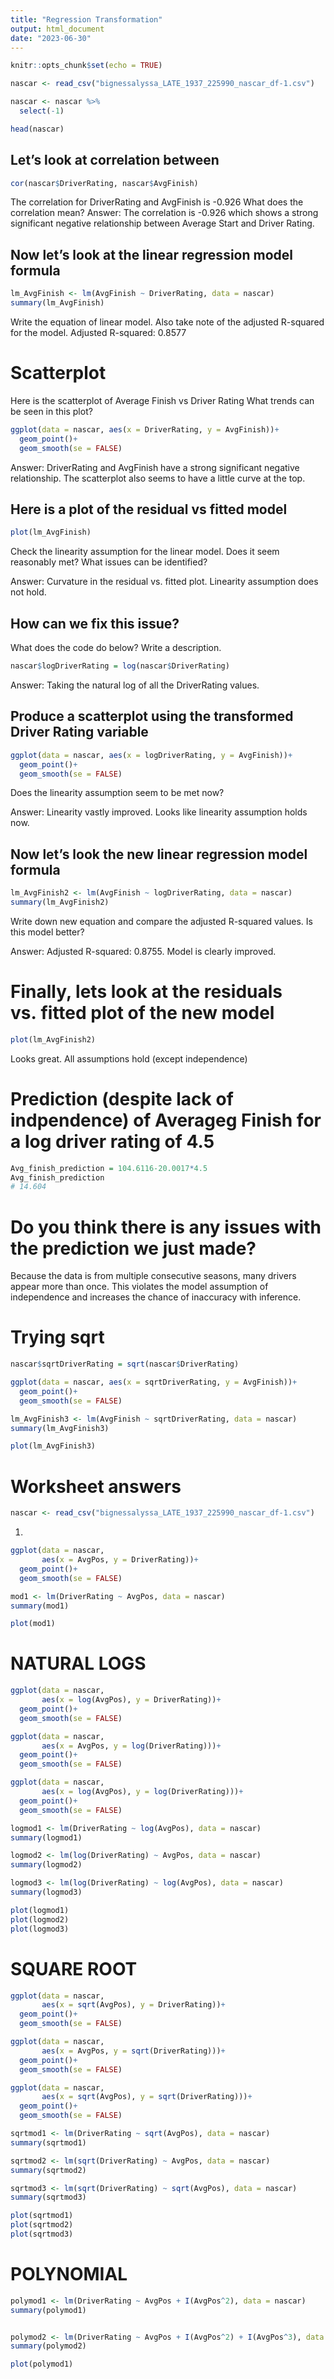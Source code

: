 ```yaml
---
title: "Regression Transformation"
output: html_document
date: "2023-06-30"
---
```


```r
knitr::opts_chunk$set(echo = TRUE)
```

```r
nascar <- read_csv("bignessalyssa_LATE_1937_225990_nascar_df-1.csv")

nascar <- nascar %>% 
  select(-1)

head(nascar)
```



## Let's look at correlation between
```r
cor(nascar$DriverRating, nascar$AvgFinish) 
```
The correlation for DriverRating and AvgFinish is -0.926 What does the correlation mean?
Answer: The correlation is -0.926 which shows a strong significant negative relationship between Average Start and Driver Rating.



## Now let's look at the linear regression model formula
```r
lm_AvgFinish <- lm(AvgFinish ~ DriverRating, data = nascar)
summary(lm_AvgFinish)
```
Write the equation of linear model. Also take note of the adjusted R-squared for the model.
Adjusted R-squared:  0.8577 

# Scatterplot
Here is the scatterplot of Average Finish vs Driver Rating
What trends can be seen in this plot?
```r
ggplot(data = nascar, aes(x = DriverRating, y = AvgFinish))+ 
  geom_point()+
  geom_smooth(se = FALSE)
```
Answer: DriverRating and AvgFinish have a strong significant negative relationship. The scatterplot also seems to have a little curve at the top.

## Here is a plot of the residual vs fitted model
```r
plot(lm_AvgFinish)
```
Check the linearity assumption for the linear model. Does it seem reasonably met?
What issues can be identified? 

Answer: Curvature in the residual vs. fitted plot. Linearity assumption does not hold. 


## How can we fix this issue?
What does the code do below? Write a description.

```r
nascar$logDriverRating = log(nascar$DriverRating)
```

Answer: Taking the natural log of all the DriverRating values.

## Produce a scatterplot using the transformed Driver Rating variable
```r
ggplot(data = nascar, aes(x = logDriverRating, y = AvgFinish))+
  geom_point()+
  geom_smooth(se = FALSE)
```
Does the linearity assumption seem to be met now? 

Answer: Linearity vastly improved. Looks like linearity assumption holds now.

## Now let's look the new linear regression model formula
```r
lm_AvgFinish2 <- lm(AvgFinish ~ logDriverRating, data = nascar)
summary(lm_AvgFinish2)
```
Write down new equation and compare the adjusted R-squared values. Is this model better?

Answer: Adjusted R-squared: 0.8755. Model is clearly improved.

# Finally, lets look at the residuals vs. fitted plot of the new model
```r
plot(lm_AvgFinish2)
```
Looks great. All assumptions hold (except independence)



# Prediction (despite lack of indpendence) of Averageg Finish for a log driver rating of 4.5
```r
Avg_finish_prediction = 104.6116-20.0017*4.5
Avg_finish_prediction
# 14.604
```

# Do you think there is any issues with the prediction we just made?
Because the data is from multiple consecutive seasons, many drivers appear more than once. This violates the model assumption of independence and increases the chance of inaccuracy with inference.

# Trying sqrt
```r
nascar$sqrtDriverRating = sqrt(nascar$DriverRating)
```
```r
ggplot(data = nascar, aes(x = sqrtDriverRating, y = AvgFinish))+
  geom_point()+
  geom_smooth(se = FALSE)
```

```r
lm_AvgFinish3 <- lm(AvgFinish ~ sqrtDriverRating, data = nascar)
summary(lm_AvgFinish3)
```

```r
plot(lm_AvgFinish3)
```

# Worksheet answers

```r
nascar <- read_csv("bignessalyssa_LATE_1937_225990_nascar_df-1.csv")
```

1. 
```r
ggplot(data = nascar, 
       aes(x = AvgPos, y = DriverRating))+
  geom_point()+
  geom_smooth(se = FALSE)
```

```r
mod1 <- lm(DriverRating ~ AvgPos, data = nascar)
summary(mod1)
```
```r
plot(mod1)
```
# NATURAL LOGS
```r
ggplot(data = nascar, 
       aes(x = log(AvgPos), y = DriverRating))+
  geom_point()+
  geom_smooth(se = FALSE)
```


```r
ggplot(data = nascar, 
       aes(x = AvgPos, y = log(DriverRating)))+
  geom_point()+
  geom_smooth(se = FALSE)
```

```r
ggplot(data = nascar, 
       aes(x = log(AvgPos), y = log(DriverRating)))+
  geom_point()+
  geom_smooth(se = FALSE)
```


```r
logmod1 <- lm(DriverRating ~ log(AvgPos), data = nascar)
summary(logmod1)
```


```r
logmod2 <- lm(log(DriverRating) ~ AvgPos, data = nascar)
summary(logmod2)
```

```r
logmod3 <- lm(log(DriverRating) ~ log(AvgPos), data = nascar)
summary(logmod3)
```

```r
plot(logmod1)
plot(logmod2)
plot(logmod3)
```

# SQUARE ROOT
```r
ggplot(data = nascar, 
       aes(x = sqrt(AvgPos), y = DriverRating))+
  geom_point()+
  geom_smooth(se = FALSE)
```


```r
ggplot(data = nascar, 
       aes(x = AvgPos, y = sqrt(DriverRating)))+
  geom_point()+
  geom_smooth(se = FALSE)
```

```r
ggplot(data = nascar, 
       aes(x = sqrt(AvgPos), y = sqrt(DriverRating)))+
  geom_point()+
  geom_smooth(se = FALSE)
```


```r
sqrtmod1 <- lm(DriverRating ~ sqrt(AvgPos), data = nascar)
summary(sqrtmod1)
```


```r
sqrtmod2 <- lm(sqrt(DriverRating) ~ AvgPos, data = nascar)
summary(sqrtmod2)
```

```r
sqrtmod3 <- lm(sqrt(DriverRating) ~ sqrt(AvgPos), data = nascar)
summary(sqrtmod3)
```
```r
plot(sqrtmod1)
plot(sqrtmod2)
plot(sqrtmod3)
```

# POLYNOMIAL 

```r
polymod1 <- lm(DriverRating ~ AvgPos + I(AvgPos^2), data = nascar)
summary(polymod1)


polymod2 <- lm(DriverRating ~ AvgPos + I(AvgPos^2) + I(AvgPos^3), data = nascar)
summary(polymod2)
```
```r
plot(polymod1)
```

